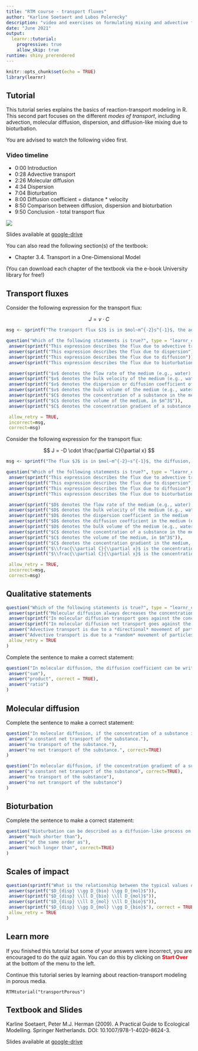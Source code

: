 ```yaml
---
title: "RTM course - transport fluxes"
author: "Karline Soetaert and Lubos Polerecky"
description: "video and exercises on formulating mixing and advective fluxes for transport models"
date: "June 2021"
output: 
  learnr::tutorial:
    progressive: true
    allow_skip: true
runtime: shiny_prerendered
---
```


```r
knitr::opts_chunk$set(echo = TRUE)
library(learnr)
```

## Tutorial

This tutorial series explains the basics of reaction-transport modeling in R. This second part focuses on the different *modes of transport*, including advection, molecular diffusion, dispersion, and diffusion-like mixing due to bioturbation. 

You are advised to watch the following video first.

### Video timeline
* 0:00 Introduction
* 0:28 Advective transport
* 2:26 Molecular diffusion
* 4:34 Dispersion
* 7:04 Bioturbation
* 8:00 Diffusion coefficient = distance * velocity
* 8:50 Comparison between diffusion, dispersion and bioturbation
* 9:50 Conclusion - total transport flux

![](https://www.youtube.com/watch?v=zAj4m6tGDhQ&list=PLx8PHcDdmF-uD1Pr07TU9SzlhlGpfrxqn&index=11)

Slides available at <a href="https://drive.google.com/drive/folders/1Bys0-xzXLCpFpWhD-HrH6jDKOyl8iJMd" target="_blank">google-drive</a>

You can also read the following section(s) of the textbook:

* Chapter 3.4. Transport in a One-Dimensional Model

(You can download each chapter of the textbook via the e-book University library for free!)

## Transport fluxes

Consider the following expression for the transport flux:

$$
J =  v \cdot C
$$

```r
msg <- sprintf("The transport flux $J$ is in $mol~m^{-2}s^{-1}$, the advection velocity $v$ is in $m~s^{-1}$, the concentration $C$ is in $mol~m^{-3}$.")

question("Which of the following statements is true?", type = "learnr_checkbox",
 answer(sprintf("This expression describes the flux due to advective transport"), correct = TRUE),
 answer(sprintf("This expression describes the flux due to dispersion")), 
 answer(sprintf("This expression describes the flux due to diffusion")), 
 answer(sprintf("This expression describes the flux due to bioturbation")), 

 answer(sprintf("$v$ denotes the flow rate of the medium (e.g., water), in $m^3~s^{-1}$")),
 answer(sprintf("$v$ denotes the bulk velocity of the medium (e.g., water), in $m~s^{-1}$"), correct = TRUE),
 answer(sprintf("$v$ denotes the dispersion or diffusion coefficient of the medium (e.g., water), in $m^2~s^{-1}$")),
 answer(sprintf("$v$ denotes the bulk volume of the medium (e.g., water), in $m^{3}$")),
 answer(sprintf("$C$ denotes the concentration of a substance in the medium, in $mol~m^{-3}$"), correct=TRUE),
 answer(sprintf("$C$ denotes the volume of the medium, in $m^3$")),
 answer(sprintf("$C$ denotes the concentration gradient of a substance in the medium, in $mol~m^{-4}$")),

 allow_retry = TRUE,
 incorrect=msg,
 correct=msg)
```

Consider the following expression for the transport flux:

$$
J =  -D \cdot \frac{\partial C}{\partial x}
$$

```r
msg <- sprintf("The flux $J$ is in $mol~m^{-2}~s^{-1}$, the diffusion, dispersion or bioturbation mixing coefficient $D$ is in $m^2~s^{-1}$, the concentration $C$ is in $mol~m^{-3}$, and the concentration gradient $\\frac{\\partial C}{\\partial x}$ is in $mol~m^{-4}$.")

question("Which of the following statements is true?", type = "learnr_checkbox",
 answer(sprintf("This expression describes the flux due to advective transport")),
 answer(sprintf("This expression describes the flux due to dispersion"), correct = TRUE), 
 answer(sprintf("This expression describes the flux due to diffusion"), correct = TRUE), 
 answer(sprintf("This expression describes the flux due to bioturbation"), correct = TRUE), 

 answer(sprintf("$D$ denotes the flow rate of the medium (e.g., water), in $m^3~s^{-1}$")),
 answer(sprintf("$D$ denotes the bulk velocity of the medium (e.g., water), in $m~s^{-1}$")),
 answer(sprintf("$D$ denotes the dispersion coefficient in the medium (e.g., water), in $m^2~s^{-1}$"), correct = TRUE),
 answer(sprintf("$D$ denotes the diffusion coefficient in the medium (e.g., water), in $m^2~s^{-1}$"), correct = TRUE),
 answer(sprintf("$D$ denotes the bulk volume of the medium (e.g., water), in $m^{3}$")),
 answer(sprintf("$C$ denotes the concentration of a substance in the medium, in $mol~m^{-3}$"), correct=TRUE),
 answer(sprintf("$C$ denotes the volume of the medium, in $m^3$")),
 answer(sprintf("$C$ denotes the concentration gradient in the medium, in $mol~m^{-4}$")),
 answer(sprintf("$\\frac{\\partial C}{\\partial x}$ is the concentration gradient in the medium, in $mol~m^{-2}$")),
 answer(sprintf("$\\frac{\\partial C}{\\partial x}$ is the concentration gradient in the medium, in $mol~m^{-4}$"), correct=TRUE),

 allow_retry = TRUE,
 incorrect=msg,
 correct=msg)
```

## Qualitative statements

```r
question("Which of the following statements is true?", type = "learnr_checkbox",
 answer(sprintf("Molecular diffusion always decreases the concentration (hence the negative sign)")),
 answer(sprintf("In molecular diffusion transport goes against the concentration gradient (hence the negative sign)")),
 answer(sprintf("In molecular diffusion net transport goes against the concentration gradient (hence the negative sign)"), correct=TRUE),
 answer("Advective transport is due to a *directional* movement of particles, whereas diffusive transport is due to a *random* movement of particles.", correct = TRUE),  
 answer("Advective transport is due to a *random* movement of particles, whereas diffusive transport is due to a *directional* movement of particles."),
 allow_retry = TRUE
)
```

Complete the sentence to make a correct statement:

```r
question("In molecular diffusion, the diffusion coefficient can be written as a [. . .] of a characteristic distance that a particle travels between collisions with other particles and the characteristic velocity of the particle.", type = "learnr_checkbox",
 answer("sum"),
 answer("product", correct = TRUE),
 answer("ratio")
)
```

## Molecular diffusion

Complete the sentence to make a correct statement:

```r
question("In molecular diffusion, if the concentration of a substance is constant (i.e., not varying in space), there is", type = "learnr_checkbox",
 answer("a constant net transport of the substance."),
 answer("no transport of the substance."),
 answer("no net transport of the substance.", correct=TRUE)
)
```

```r
question("In molecular diffusion, if the concentration gradient of a substance is constant (i.e., not varying in space), there is", type = "learnr_checkbox",
 answer("a constant net transport of the substance", correct=TRUE),
 answer("no transport of the substance"),
 answer("no net transport of the substance")
)
```

## Bioturbation

Complete the sentence to make a correct statement:

```r
question("Bioturbation can be described as a diffusion-like process on time scales that are [. . .] intervals between translocation events of individual particles.", type = "learnr_checkbox",
 answer("much shorter than"),
 answer("of the same order as"),
 answer("much longer than", correct=TRUE)
)
```

## Scales of impact

```r
question(sprintf("What is the relationship between the typical values of the dispersion coefficient $(D_{disp})$, the molecular diffusion coefficient $(D_{mol})$, and the bioturbation mixing coefficient $(D_{bio})$?"), type = "learnr_checkbox",
 answer(sprintf("$D_{disp} \\gg D_{bio} \\gg D_{mol}$")),
 answer(sprintf("$D_{disp} \\ll D_{bio} \\ll D_{mol}$")),
 answer(sprintf("$D_{disp} \\ll D_{mol} \\ll D_{bio}$")),
 answer(sprintf("$D_{disp} \\gg D_{mol} \\gg D_{bio}$"), correct = TRUE),
 allow_retry = TRUE
)
```

## Learn more

If you finished this tutorial but some of your answers were incorrect, you are encouraged to do the quiz again. You can do this by clicking on <span style="color:red">**Start Over**</span> at the bottom of the menu to the left.

Continue this tutorial series by learning about reaction-transport modeling in porous media.

```
RTMtutorial("transportPorous")
```

## Textbook and Slides

Karline Soetaert, Peter M.J. Herman (2009). A Practical Guide to Ecological Modelling. Springer Netherlands. DOI: 10.1007/978-1-4020-8624-3.

Slides available at <a href="https://drive.google.com/drive/folders/1Bys0-xzXLCpFpWhD-HrH6jDKOyl8iJMd" target="_blank">google-drive</a>